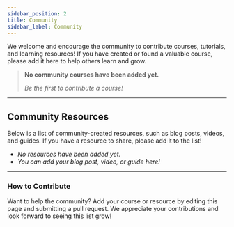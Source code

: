 ```yaml
---
sidebar_position: 2
title: Community
sidebar_label: Community
---
```


We welcome and encourage the community to contribute courses, tutorials, and learning resources! If you have created or
found a valuable course, please add it here to help others learn and grow.

> **No community courses have been added yet.**
>
> _Be the first to contribute a course!_

---

## Community Resources

Below is a list of community-created resources, such as blog posts, videos, and guides. If you have a resource to share,
please add it to the list!

- _No resources have been added yet._
- _You can add your blog post, video, or guide here!_

---

### How to Contribute

Want to help the community? Add your course or resource by editing this page and submitting a pull request. We
appreciate your contributions and look forward to seeing this list grow!
